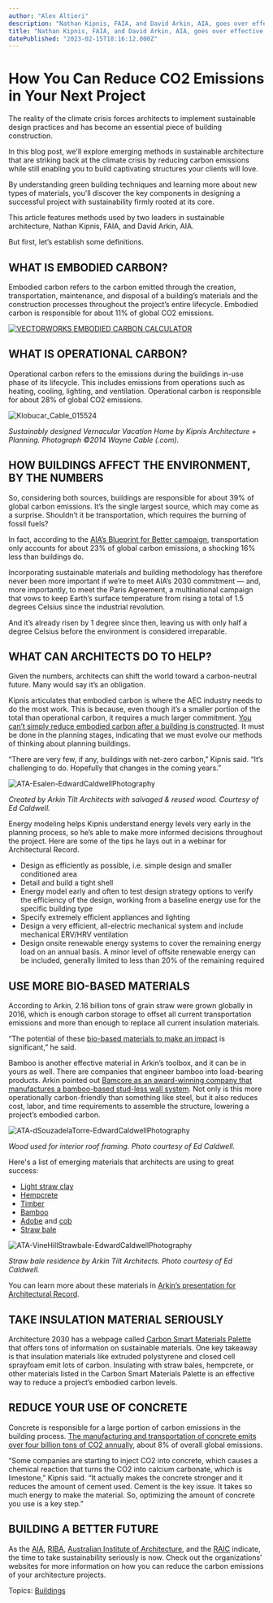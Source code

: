 ```yaml
---
author: "Alex Altieri"
description: "Nathan Kipnis, FAIA, and David Arkin, AIA, goes over effective ways to work towards AIA’s 2030 commitment of net zero carbon in building projects."
title: "Nathan Kipnis, FAIA, and David Arkin, AIA, goes over effective ways to work towards AIA’s 2030 commitment of net zero carbon in building projects." 
datePublished: "2023-02-15T18:16:12.000Z"
---
```

# How You Can Reduce CO2 Emissions in Your Next Project

The reality of the climate crisis forces architects to implement sustainable design practices and has become an essential piece of building construction.

In this blog post, we'll explore emerging methods in sustainable architecture that are striking back at the climate crisis by reducing carbon emissions while still enabling you to build captivating structures your clients will love.

By understanding green building techniques and learning more about new types of materials, you'll discover the key components in designing a successful project with sustainability firmly rooted at its core.

This article features methods used by two leaders in sustainable architecture, Nathan Kipnis, FAIA, and David Arkin, AIA.

But first, let’s establish some definitions.

## WHAT IS EMBODIED CARBON?

Embodied carbon refers to the carbon emitted through the creation, transportation, maintenance, and disposal of a building’s materials and the construction processes throughout the project’s entire lifecycle. Embodied carbon is responsible for about 11% of global CO2 emissions.

[![VECTORWORKS EMBODIED CARBON CALCULATOR](https://no-cache.hubspot.com/cta/default/3018241/578f2522-45ac-4e93-b983-19bb80d7c2a3.png)](https://cta-redirect.hubspot.com/cta/redirect/3018241/578f2522-45ac-4e93-b983-19bb80d7c2a3) 

## WHAT IS OPERATIONAL CARBON?

Operational carbon refers to the emissions during the buildings in-use phase of its lifecycle. This includes emissions from operations such as heating, cooling, lighting, and ventilation. Operational carbon is responsible for about 28% of global CO2 emissions.

![Klobucar_Cable_015524](https://blog.vectorworks.net/hs-fs/hubfs/Blog%20Images/2023%20Blog%20Images/2_Kipnis%20+%20Arkin/Klobucar_Cable_015524.jpg?width=1135&height=750&name=Klobucar_Cable_015524.jpg)

_Sustainably designed Vernacular Vacation Home by Kipnis Architecture + Planning. Photograph ©2014 Wayne Cable (.com)._

## HOW BUILDINGS AFFECT THE ENVIRONMENT, BY THE NUMBERS

So, considering both sources, buildings are responsible for about 39% of global carbon emissions. It’s the single largest source, which may come as a surprise. Shouldn’t it be transportation, which requires the burning of fossil fuels? 

In fact, according to the [AIA’s Blueprint for Better campaign](https://blueprintforbetter.org/articles/architectures-carbon-problem/), transportation only accounts for about 23% of global carbon emissions, a shocking 16% less than buildings do.

Incorporating sustainable materials and building methodology has therefore never been more important if we’re to meet AIA’s 2030 commitment — and, more importantly, to meet the Paris Agreement, a multinational campaign that vows to keep Earth’s surface temperature from rising a total of 1.5 degrees Celsius since the industrial revolution.

 And it’s already risen by 1 degree since then, leaving us with only half a degree Celsius before the environment is considered irreparable.

## WHAT CAN ARCHITECTS DO TO HELP?

Given the numbers, architects can shift the world toward a carbon-neutral future. Many would say it’s an obligation.

Kipnis articulates that embodied carbon is where the AEC industry needs to do the most work. This is because, even though it’s a smaller portion of the total than operational carbon, it requires a much larger commitment. [You can’t simply reduce embodied carbon after a building is constructed](../../../net/vectorworks/blog/calculate-embodied-carbon-with-this-vectorworks-worksheet.html). It must be done in the planning stages, indicating that we must evolve our methods of thinking about planning buildings.

“There are very few, if any, buildings with net-zero carbon,” Kipnis said. “It’s challenging to do. Hopefully that changes in the coming years.”

![ATA-Esalen-EdwardCaldwellPhotography](https://blog.vectorworks.net/hs-fs/hubfs/Blog%20Images/2023%20Blog%20Images/2_Kipnis%20+%20Arkin/ATA-Esalen-EdwardCaldwellPhotography.jpeg?width=1280&height=854&name=ATA-Esalen-EdwardCaldwellPhotography.jpeg)

_Created by Arkin Tilt Architects with salvaged & reused wood. Courtesy of Ed Caldwell._

Energy modeling helps Kipnis understand energy levels very early in the planning process, so he’s able to make more informed decisions throughout the project. Here are some of the tips he lays out in a webinar for Architectural Record.

* Design as efficiently as possible, i.e. simple design and smaller conditioned area
* Detail and build a tight shell
* Energy model early and often to test design strategy options to verify the efficiency of the design, working from a baseline energy use for the specific building type
* Specify extremely efficient appliances and lighting
* Design a very efficient, all-electric mechanical system and include mechanical ERV/HRV ventilation
* Design onsite renewable energy systems to cover the remaining energy load on an annual basis. A minor level of offsite renewable energy can be included, generally limited to less than 20% of the remaining required

## USE MORE BIO-BASED MATERIALS 

According to Arkin, 2.16 billion tons of grain straw were grown globally in 2016, which is enough carbon storage to offset all current transportation emissions and more than enough to replace all current insulation materials. 

“The potential of these [bio-based materials to make an impact](../../../net/vectorworks/blog/sustainable-design-for-interiors-projects-using-time-saving-tools.html) is significant,” he said.

Bamboo is another effective material in Arkin’s toolbox, and it can be in yours as well. There are companies that engineer bamboo into load-bearing products. Arkin pointed out [Bamcore as an award-winning company that manufactures a bamboo-based stud-less wall system](https://www.bamcore.com/). Not only is this more operationally carbon-friendly than something like steel, but it also reduces cost, labor, and time requirements to assemble the structure, lowering a project’s embodied carbon.

![ATA-dSouzadelaTorre-EdwardCaldwellPhotography](https://blog.vectorworks.net/hs-fs/hubfs/Blog%20Images/2023%20Blog%20Images/2_Kipnis%20+%20Arkin/ATA-dSouzadelaTorre-EdwardCaldwellPhotography.jpeg?width=499&height=750&name=ATA-dSouzadelaTorre-EdwardCaldwellPhotography.jpeg)

_Wood used for interior roof framing. Photo courtesy of Ed Caldwell._

Here's a list of emerging materials that architects are using to great success:

* [Light straw clay](http://www.lightstrawclay.org/)
* [Hempcrete](https://en.wikipedia.org/wiki/Hempcrete)
* [Timber](https://en.wikipedia.org/wiki/Lumber)
* [Bamboo](https://en.wikipedia.org/wiki/Bamboo%5Fconstruction)
* [Adobe](https://en.wikipedia.org/wiki/Bamboo%5Fconstruction) and [cob](https://en.wikipedia.org/wiki/Cob%5F%28material%29)
* [Straw bale](/strategies-for-designing-towards-net-zero-carbon/ttps://en.wikipedia.org/wiki/Straw-bale%5Fconstruction)

![ATA-VineHillStrawbale-EdwardCaldwellPhotography](https://blog.vectorworks.net/hs-fs/hubfs/Blog%20Images/2023%20Blog%20Images/2_Kipnis%20+%20Arkin/ATA-VineHillStrawbale-EdwardCaldwellPhotography.jpg?width=971&height=750&name=ATA-VineHillStrawbale-EdwardCaldwellPhotography.jpg)

_Straw bale residence by Arkin Tilt Architects. Photo courtesy of Ed Caldwell._

You can learn more about these materials in [Arkin’s presentation for Architectural Record](https://continuingeducation.bnpmedia.com/courses/vectorworks-inc/embodied-carbon-basics-tools-and-strategies-web-live/).

## TAKE INSULATION MATERIAL SERIOUSLY

Architecture 2030 has a webpage called [Carbon Smart Materials Palette](https://materialspalette.org/) that offers tons of information on sustainable materials. One key takeaway is that insulation materials like extruded polystyrene and closed cell sprayfoam emit lots of carbon. Insulating with straw bales, hempcrete, or other materials listed in the Carbon Smart Materials Palette is an effective way to reduce a project’s embodied carbon levels.

## REDUCE YOUR USE OF CONCRETE

Concrete is responsible for a large portion of carbon emissions in the building process. [The manufacturing and transportation of concrete emits over four billion tons of CO2 annually](https://psci.princeton.edu/tips/2020/11/3/cement-and-concrete-the-environmental-impact), about 8% of overall global emissions.

“Some companies are starting to inject CO2 into concrete, which causes a chemical reaction that turns the CO2 into calcium carbonate, which is limestone,” Kipnis said. “It actually makes the concrete stronger and it reduces the amount of cement used. Cement is the key issue. It takes so much energy to make the material. So, optimizing the amount of concrete you use is a key step.”

## BUILDING A BETTER FUTURE

As the [AIA](https://www.aia.org/landing-pages/6423877-sustainability), [RIBA](https://www.architecture.com/about/policy/climate-action), [Australian Institute of Architecture](https://www.architecture.com.au/about/carbonneutral), and the [RAIC](https://raic.org/news/resolution-urgent-and-sustained-action-climate-and-ecological-health) indicate, the time to take sustainability seriously is now. Check out the organizations’ websites for more information on how you can reduce the carbon emissions of your architecture projects.

 Topics: [Buildings](https://blog.vectorworks.net/topic/buildings) 

 
